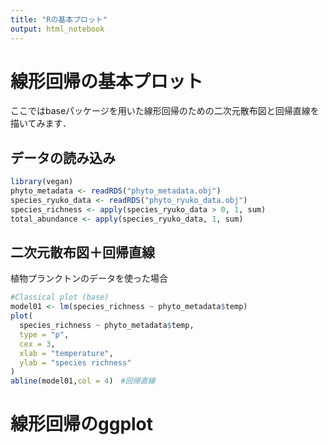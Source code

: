 ---
title: "Rの基本プロット"
output: html_notebook
---

# 線形回帰の基本プロット
ここではbaseパッケージを用いた線形回帰のための二次元散布図と回帰直線を描いてみます．

## データの読み込み
```{r}
library(vegan)
phyto_metadata <- readRDS("phyto_metadata.obj")
species_ryuko_data <- readRDS("phyto_ryuko_data.obj")
species_richness <- apply(species_ryuko_data > 0, 1, sum)
total_abundance <- apply(species_ryuko_data, 1, sum)
```
## 二次元散布図＋回帰直線
植物プランクトンのデータを使った場合
```{r}
#Classical plot (base)
model01 <- lm(species_richness ~ phyto_metadata$temp)
plot(
  species_richness ~ phyto_metadata$temp, 
  type = "p", 
  cex = 3,
  xlab = "temperature",
  ylab = "species richness"
)
abline(model01,col = 4)　#回帰直線
```
# 線形回帰のggplot
```{r}

```

